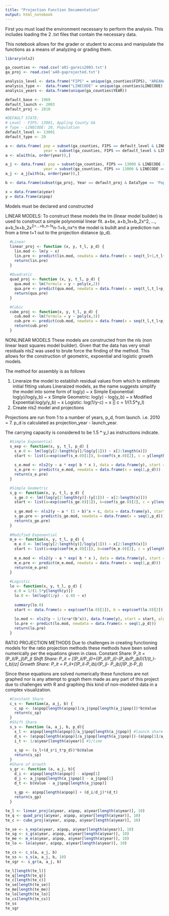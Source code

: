 ```yaml
---
title: "Projection Function Documentation"
output: html_notebook
---
```


First you must load the environment necessary to perform the analysis. This includes loading the 2 .txt files
that contain the necessary data.

This notebook allows for the grader or student to access and manipulate the functions as a means of analyzing
or grading them.

```r
library(nls2)

ga_counties <- read.csv('a01-gareis2003.txt')
ga_proj <- read.csv('a40-gaprojected.txt')

analysis_level <- data.frame("FIPS" = unique(ga_counties$FIPS), "AREANAME" = unique(ga_counties$AREANAME))
analysis_type <-  data.frame("LINECODE" = unique(ga_counties$LINECODE), "LINETITLE" = unique(ga_counties$LINETITLE))
analysis_years <- data.frame(unique(ga_counties$YEAR))

default_base <- 1969
default_launch <- 2003
default_proj <- 2010

#DEFAULT STATE:
# Level - FIPS: 13001, Appling County GA
# Type - LINECODE: 20, Population
default_level <- 13001
default_type <- 20

a <- data.frame( pop = subset(ga_counties, FIPS == default_level & LINECODE == default_type)$VALUE,
                 year = subset(ga_counties, FIPS == default_level & LINECODE == default_type)$YEAR-1968)
a <- a[with(a, order(year)),]

a_j <- data.frame( pop = subset(ga_counties, FIPS == 13000 & LINECODE == default_type)$VALUE,
                 year = subset(ga_counties, FIPS == 13000 & LINECODE == default_type)$YEAR-1968)
a_j <- a_j[with(a, order(year)),]

b <- data.frame(subset(ga_proj, Year == default_proj & DataType == 'Population'))

x = data.frame(a$year)
y = data.frame(a$pop)

```

Models must be declared and constructed

LINEAR MODELS:
To construct these models the lm (linear model builder) is used to construct a simple polynomial
linear fit. a+bx, a+b_1x+b_2x^2, ..., a+b_1x+b_2x^2+...+b_n-1x^n-1+b_nx^n the model is buildt
and a prediction run from a time t+1 out to the projection distance (p_d).

```r
  #Linear
  linear_proj <- function (x, y, t_l, p_d) {
    lin.mod <- lm(y ~ x)
    lin.pre <- predict(lin.mod, newdata = data.frame(x = seq(t_l+1,t_l+p_d)))
    return(lin.pre)
  }
  
  #Quadratic
  quad_proj <- function (x, y, t_l, p_d) {
    qua.mod <- lm(formula = y ~ poly(x,2))
    qua.pre <- predict(qua.mod, newdata = data.frame(x = seq(t_l,t_l+p_d)))    
    return(qua.pre)
  }

  #Cubic
  cube_proj <- function(x, y, t_l, p_d) {
    cub.mod <- lm(formula = y ~ poly(x,3))
    cub.pre <- predict(cub.mod, newdata = data.frame(x = seq(t_l,t_l+p_d)))
    return(cub.pre)
  }
```

NONLINEAR MODELS
These models are constructed from the nls (non linear least squares model builder). Given that
the data has very small residuals nls2 was used to brute force the finding of the method. This allows
for the construction of geometric, expoential and logistic growth models.

The method for assembly is as follows

(1) Lineraize the model to establish residual values  from which to estimate initial fitting values
  Lineraized models, as the name suggests simplify the model into some form of log(y) ~ x
    Simple Exponential: log(y)/log(y_b) ~ x
    Simple Geometric:   log(y) - log(y_b) ~ x
    Modified Expoential:log(y/y_b) ~ x
    Logistic:           log(1/y-c) ~ x || c = 1/(1.5*y_l)
(2) Create nls2 model and projections

Projections are run from 1 to a number of years, p_d, from launch. i.e. 2010 = 7.
p_d is calculated as projection_year - launch_year.

The carrying capacity is considered to be 1.5 * y_l as instructions indicate.

```r
  #Simple Exponential
  s_exp <- function(x, y, t_l, p_d) {
    s_e.0 <- lm(log(y[2:length(y)]/log(y[1])) ~ x[2:length(x)])
    start <- list(a=exp(coef(s_e.0)[1]), b=coef(s_e.0)[2], c = y[length(y)]*1.5)
  
    s_e.mod <- nls2(y ~ a * exp( b * x ), data = data.frame(y), start = start, algorithm = "brute-force")
    s_e.pre <- predict(s_e.mod, newdata = data.frame(x = seq(1,p_d)))    
    return(s_e.pre)
  }

  #Simple Geometric
  s_g <- function(x, y, t_l, p_d) {
    s_ge.0 <- lm((log(y[2:length(y)]-(y[1])) ~ x[2:length(x)]))
    start <- list(a=exp(coef(s_ge.0)[1]), b=coef(s_ge.0)[2], c = y[length(y)]*1.5)
    
    s_ge.mod <- nls2(y ~ a * (1 + b)^x + c, data = data.frame(y), start = start, algorithm = "brute-force")
    s_ge.pre <- predict(s_ge.mod, newdata = data.frame(x = seq(1,p_d))) 
    return(s_ge.pre)
  }
  
  #Modified Exponential
  m_e <- function(x, y, t_l, p_d) {
    m_e.0 <- lm(log(y[2:length(y)]/log(y[1])) ~ x[2:length(x)])
    start <- list(a=exp(coef(m_e.0)[1]), b=coef(m_e.0)[2], c = y[length(y)]*1.5)
    
    m_e.mod <- nls2(y ~ a * exp( b * x ), data = data.frame(y), start = start, algorithm = "brute-force")
    m_e.pre <- predict(m_e.mod, newdata = data.frame(x = seq(1,p_d)))   
    return(m_e.pre)
  }
  
  #Logistic
  lo <- function(x, y, t_l, p_d) {
    c.0 = 1/(1.5*y[length(y)])
    lo.0 <- lm(log((1/y) - c.0) ~ x)
  
    summary(lo.0)
    start <- data.frame(a = exp(coef(lo.0)[1]), b = exp(coef(lo.0)[2]), c = c.0)
  
    lo.mod <- nls2(y ~ 1/(c+a*(b^x)), data.frame(y), start = start, algorithm = "brute-force")
    lo.pre <- predict(lo.mod, newdata = data.frame(x = seq(1,p_d))) 
    return(lo.pre)
  }
```

RATIO PROJECTION METHODS
Due to challenges in creating functioning models for the ratio projection methods these
methods have been solved numerically per the equations given in class.
  Constant Share: P_it = (P_il/P_jl)*P_jt
  Shift Share: P_it = [(P_il/P_jl)+((P_il/P_jl)-(P_ib/P_jb))*(1/(t_l-t_b))*z]
  Growth Share: P_it = P_il+[(P_il-P_ib)/(P_jl- P_jb)]*(P_jt-P_jl)

Since these equations are solved numerically these functions are not graphed nor is any attempt to graph them 
made as any part of this project due to challenges with R and graphing this kind of non-modeled data in a complex
visualization.

```r
  #Constant Share
  c_s <- function(a, a_j, b) {
    c_sp <- (a$pop[length(a$pop)]/a_j$pop[length(a_j$pop)])*b$Value
    return(c_sp)
  }
  #Shift Share
  s_s <- function (a, a_j, b, p_d){
    s_l <- a$pop[length(a$pop)]/a_j$pop[length(a_j$pop)] #launch share
    d_s <- (a$pop[length(a$pop)]/a_j$pop[length(a_j$pop)])-(a$pop[1]/a_j$pop[1]) #difference of share
    i_t <- 1/a$year[length(a$year)] #1/time
    
    s_sp <- (s_l+(d_s*i_t*p_d))*b$Value
    return(s_sp)
  }
  #Share of Growth
  s_gr <- function (a, a_j, b){
    d_i <- a$pop[length(a$pop)] - a$pop[1]
    d_j <- a_j$pop[length(a_j$pop)] - a_j$pop[1]
    d_t <- b$Value - a_j$pop[length(a_j$pop)]
    
    s_gp <- a$pop[length(a$pop)] + (d_i/d_j)*(d_t)
    return(s_gp)
  }
```

```r
te_l <- linear_proj(a$year, a$pop, a$year[length(a$year)], 10)
te_q <- quad_proj(a$year, a$pop, a$year[length(a$year)], 10)
te_c <- cube_proj(a$year, a$pop, a$year[length(a$year)], 10)

te_se <- s_exp(a$year, a$pop, a$year[length(a$year)], 10)
te_sg <- s_g(a$year, a$pop, a$year[length(a$year)], 10)
te_me <- m_e(a$year, a$pop, a$year[length(a$year)], 10)
te_lo <- lo(a$year, a$pop, a$year[length(a$year)], 10)

te_cs <- c_s(a, a_j, b)
te_ss <- s_s(a, a_j, b, 10)
te_sgr <- s_gr(a, a_j, b)

te_l[length(te_l)]
te_q[length(te_q)]
te_c[length(te_c)]
te_se[length(te_se)]
te_me[length(te_me)]
te_lo[length(te_lo)]
te_cs[length(te_cs)]
te_ss
te_sgr
```

